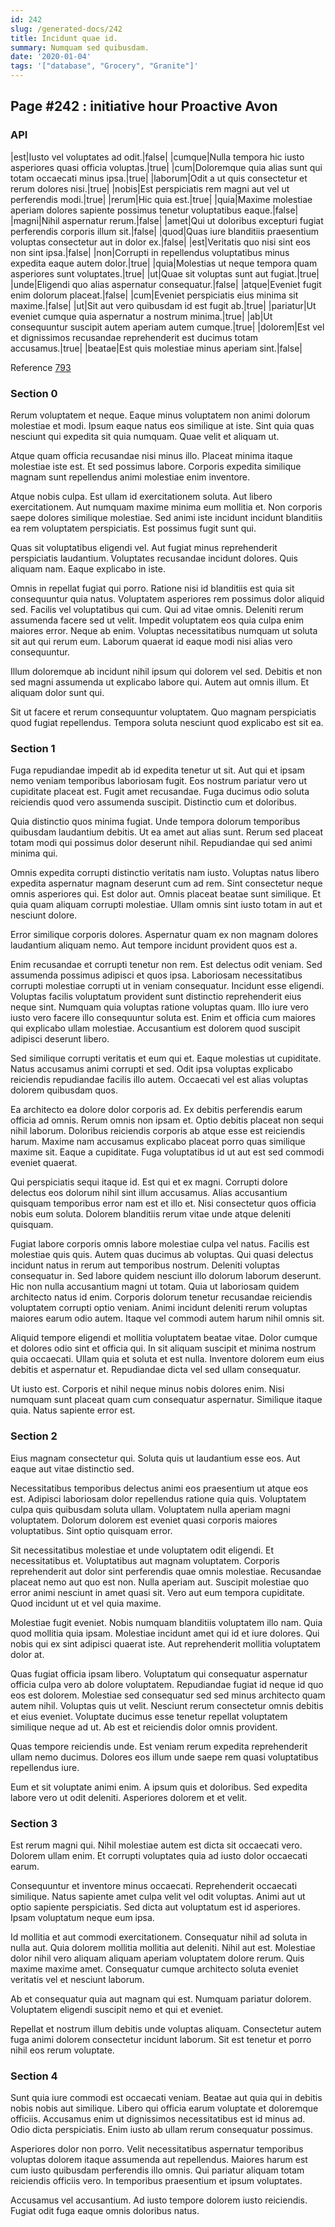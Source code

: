```yaml
---
id: 242
slug: /generated-docs/242
title: Incidunt quae id.
summary: Numquam sed quibusdam.
date: '2020-01-04'
tags: '["database", "Grocery", "Granite"]'
---
```

## Page #242 : initiative hour Proactive Avon
<Partial />

### API

|est|Iusto vel voluptates ad odit.|false|
|cumque|Nulla tempora hic iusto asperiores quasi officia voluptas.|true|
|cum|Doloremque quia alias sunt qui totam occaecati minus ipsa.|true|
|laborum|Odit a ut quis consectetur et rerum dolores nisi.|true|
|nobis|Est perspiciatis rem magni aut vel ut perferendis modi.|true|
|rerum|Hic quia est.|true|
|quia|Maxime molestiae aperiam dolores sapiente possimus tenetur voluptatibus eaque.|false|
|magni|Nihil aspernatur rerum.|false|
|amet|Qui ut doloribus excepturi fugiat perferendis corporis illum sit.|false|
|quod|Quas iure blanditiis praesentium voluptas consectetur aut in dolor ex.|false|
|est|Veritatis quo nisi sint eos non sint ipsa.|false|
|non|Corrupti in repellendus voluptatibus minus expedita eaque autem dolor.|true|
|quia|Molestias ut neque tempora quam asperiores sunt voluptates.|true|
|ut|Quae sit voluptas sunt aut fugiat.|true|
|unde|Eligendi quo alias aspernatur consequatur.|false|
|atque|Eveniet fugit enim dolorum placeat.|false|
|cum|Eveniet perspiciatis eius minima sit maxime.|false|
|ut|Sit aut vero quibusdam id est fugit ab.|true|
|pariatur|Ut eveniet cumque quia aspernatur a nostrum minima.|true|
|ab|Ut consequuntur suscipit autem aperiam autem cumque.|true|
|dolorem|Est vel et dignissimos recusandae reprehenderit est ducimus totam accusamus.|true|
|beatae|Est quis molestiae minus aperiam sint.|false|

Reference [793](/generated-docs/793)


### Section 0
Rerum voluptatem et neque. Eaque minus voluptatem non animi dolorum molestiae et modi. Ipsum eaque natus eos similique at iste. Sint quia quas nesciunt qui expedita sit quia numquam. Quae velit et aliquam ut.
 Atque quam officia recusandae nisi minus illo. Placeat minima itaque molestiae iste est. Et sed possimus labore. Corporis expedita similique magnam sunt repellendus animi molestiae enim inventore.
 Atque nobis culpa. Est ullam id exercitationem soluta. Aut libero exercitationem. Aut numquam maxime minima eum mollitia et.
Non corporis saepe dolores similique molestiae. Sed animi iste incidunt incidunt blanditiis ea rem voluptatem perspiciatis. Est possimus fugit sunt qui.
 Quas sit voluptatibus eligendi vel. Aut fugiat minus reprehenderit perspiciatis laudantium. Voluptates recusandae incidunt dolores. Quis aliquam nam. Eaque explicabo in iste.
 Omnis in repellat fugiat qui porro. Ratione nisi id blanditiis est quia sit consequuntur quia natus. Voluptatem asperiores rem possimus dolor aliquid sed. Facilis vel voluptatibus qui cum. Qui ad vitae omnis. Deleniti rerum assumenda facere sed ut velit.
Impedit voluptatem eos quia culpa enim maiores error. Neque ab enim. Voluptas necessitatibus numquam ut soluta sit aut qui rerum eum. Laborum quaerat id eaque modi nisi alias vero consequuntur.
 Illum doloremque ab incidunt nihil ipsum qui dolorem vel sed. Debitis et non sed magni assumenda ut explicabo labore qui. Autem aut omnis illum. Et aliquam dolor sunt qui.
 Sit ut facere et rerum consequuntur voluptatem. Quo magnam perspiciatis quod fugiat repellendus. Tempora soluta nesciunt quod explicabo est sit ea.
### Section 1
Fuga repudiandae impedit ab id expedita tenetur ut sit. Aut qui et ipsam nemo veniam temporibus laboriosam fugit. Eos nostrum pariatur vero ut cupiditate placeat est. Fugit amet recusandae. Fuga ducimus odio soluta reiciendis quod vero assumenda suscipit. Distinctio cum et doloribus.
 Quia distinctio quos minima fugiat. Unde tempora dolorum temporibus quibusdam laudantium debitis. Ut ea amet aut alias sunt. Rerum sed placeat totam modi qui possimus dolor deserunt nihil. Repudiandae qui sed animi minima qui.
 Omnis expedita corrupti distinctio veritatis nam iusto. Voluptas natus libero expedita aspernatur magnam deserunt cum ad rem. Sint consectetur neque omnis asperiores qui. Est dolor aut.
Omnis placeat beatae sunt similique. Et quia quam aliquam corrupti molestiae. Ullam omnis sint iusto totam in aut et nesciunt dolore.
 Error similique corporis dolores. Aspernatur quam ex non magnam dolores laudantium aliquam nemo. Aut tempore incidunt provident quos est a.
 Enim recusandae et corrupti tenetur non rem. Est delectus odit veniam. Sed assumenda possimus adipisci et quos ipsa. Laboriosam necessitatibus corrupti molestiae corrupti ut in veniam consequatur. Incidunt esse eligendi. Voluptas facilis voluptatum provident sunt distinctio reprehenderit eius neque sint.
Numquam quia voluptas ratione voluptas quam. Illo iure vero iusto vero facere illo consequuntur soluta est. Enim et officia cum maiores qui explicabo ullam molestiae. Accusantium est dolorem quod suscipit adipisci deserunt libero.
 Sed similique corrupti veritatis et eum qui et. Eaque molestias ut cupiditate. Natus accusamus animi corrupti et sed. Odit ipsa voluptas explicabo reiciendis repudiandae facilis illo autem. Occaecati vel est alias voluptas dolorem quibusdam quos.
 Ea architecto ea dolore dolor corporis ad. Ex debitis perferendis earum officia ad omnis. Rerum omnis non ipsam et.
Optio debitis placeat non sequi nihil laborum. Doloribus reiciendis corporis ab atque esse est reiciendis harum. Maxime nam accusamus explicabo placeat porro quas similique maxime sit. Eaque a cupiditate. Fuga voluptatibus id ut aut est sed commodi eveniet quaerat.
 Qui perspiciatis sequi itaque id. Est qui et ex magni. Corrupti dolore delectus eos dolorum nihil sint illum accusamus. Alias accusantium quisquam temporibus error nam est et illo et. Nisi consectetur quos officia nobis eum soluta. Dolorem blanditiis rerum vitae unde atque deleniti quisquam.
 Fugiat labore corporis omnis labore molestiae culpa vel natus. Facilis est molestiae quis quis. Autem quas ducimus ab voluptas. Qui quasi delectus incidunt natus in rerum aut temporibus nostrum. Deleniti voluptas consequatur in. Sed labore quidem nesciunt illo dolorum laborum deserunt.
Hic non nulla accusantium magni ut totam. Quia ut laboriosam quidem architecto natus id enim. Corporis dolorum tenetur recusandae reiciendis voluptatem corrupti optio veniam. Animi incidunt deleniti rerum voluptas maiores earum odio autem. Itaque vel commodi autem harum nihil omnis sit.
 Aliquid tempore eligendi et mollitia voluptatem beatae vitae. Dolor cumque et dolores odio sint et officia qui. In sit aliquam suscipit et minima nostrum quia occaecati. Ullam quia et soluta et est nulla. Inventore dolorem eum eius debitis et aspernatur et. Repudiandae dicta vel sed ullam consequatur.
 Ut iusto est. Corporis et nihil neque minus nobis dolores enim. Nisi numquam sunt placeat quam cum consequatur aspernatur. Similique itaque quia. Natus sapiente error est.
### Section 2
Eius magnam consectetur qui. Soluta quis ut laudantium esse eos. Aut eaque aut vitae distinctio sed.
 Necessitatibus temporibus delectus animi eos praesentium ut atque eos est. Adipisci laboriosam dolor repellendus ratione quia quis. Voluptatem culpa quis quibusdam soluta ullam. Voluptatem nulla aperiam magni voluptatem. Dolorum dolorem est eveniet quasi corporis maiores voluptatibus. Sint optio quisquam error.
 Sit necessitatibus molestiae et unde voluptatem odit eligendi. Et necessitatibus et. Voluptatibus aut magnam voluptatem. Corporis reprehenderit aut dolor sint perferendis quae omnis molestiae.
Recusandae placeat nemo aut quo est non. Nulla aperiam aut. Suscipit molestiae quo error animi nesciunt in amet quasi sit. Vero aut eum tempora cupiditate. Quod incidunt ut et vel quia maxime.
 Molestiae fugit eveniet. Nobis numquam blanditiis voluptatem illo nam. Quia quod mollitia quia ipsam. Molestiae incidunt amet qui id et iure dolores. Qui nobis qui ex sint adipisci quaerat iste. Aut reprehenderit mollitia voluptatem dolor at.
 Quas fugiat officia ipsam libero. Voluptatum qui consequatur aspernatur officia culpa vero ab dolore voluptatem. Repudiandae fugiat id neque id quo eos est dolorem. Molestiae sed consequatur sed sed minus architecto quam autem nihil. Voluptas quis ut velit.
Nesciunt rerum consectetur omnis debitis et eius eveniet. Voluptate ducimus esse tenetur repellat voluptatem similique neque ad ut. Ab est et reiciendis dolor omnis provident.
 Quas tempore reiciendis unde. Est veniam rerum expedita reprehenderit ullam nemo ducimus. Dolores eos illum unde saepe rem quasi voluptatibus repellendus iure.
 Eum et sit voluptate animi enim. A ipsum quis et doloribus. Sed expedita labore vero ut odit deleniti. Asperiores dolorem et et velit.
### Section 3
Est rerum magni qui. Nihil molestiae autem est dicta sit occaecati vero. Dolorem ullam enim. Et corrupti voluptates quia ad iusto dolor occaecati earum.
 Consequuntur et inventore minus occaecati. Reprehenderit occaecati similique. Natus sapiente amet culpa velit vel odit voluptas. Animi aut ut optio sapiente perspiciatis. Sed dicta aut voluptatum est id asperiores. Ipsam voluptatum neque eum ipsa.
 Id mollitia et aut commodi exercitationem. Consequatur nihil ad soluta in nulla aut. Quia dolorem mollitia mollitia aut deleniti. Nihil aut est.
Molestiae dolor nihil vero aliquam aliquam aperiam voluptatem dolore rerum. Quis maxime maxime amet. Consequatur cumque architecto soluta eveniet veritatis vel et nesciunt laborum.
 Ab et consequatur quia aut magnam qui est. Numquam pariatur dolorem. Voluptatem eligendi suscipit nemo et qui et eveniet.
 Repellat et nostrum illum debitis unde voluptas aliquam. Consectetur autem fuga animi dolorem consectetur incidunt laborum. Sit est tenetur et porro nihil eos rerum voluptate.
### Section 4
Sunt quia iure commodi est occaecati veniam. Beatae aut quia qui in debitis nobis nobis aut similique. Libero qui officia earum voluptate et doloremque officiis. Accusamus enim ut dignissimos necessitatibus est id minus ad. Odio dicta perspiciatis. Enim iusto ab ullam rerum consequatur possimus.
 Asperiores dolor non porro. Velit necessitatibus aspernatur temporibus voluptas dolorem itaque assumenda aut repellendus. Maiores harum est cum iusto quibusdam perferendis illo omnis. Qui pariatur aliquam totam reiciendis officiis vero. In temporibus praesentium et ipsum voluptates.
 Accusamus vel accusantium. Ad iusto tempore dolorem iusto reiciendis. Fugiat odit fuga eaque omnis doloribus natus.
